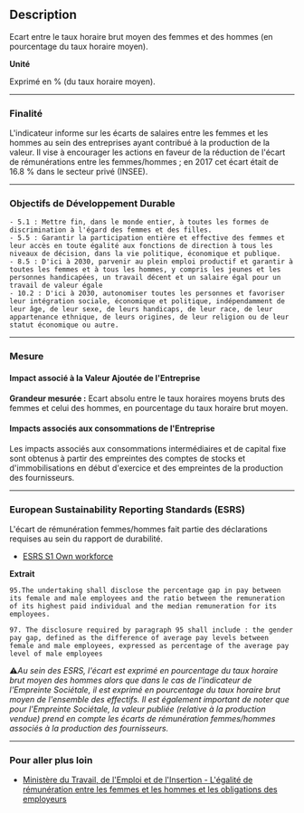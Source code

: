 ## Description

Ecart entre le taux horaire brut moyen des femmes et des hommes (en pourcentage du taux horaire moyen).

**Unité**

Exprimé en % (du taux horaire moyen).

---

### Finalité

L'indicateur informe sur les écarts de salaires entre les femmes et les hommes au sein des entreprises ayant contribué à la production de la valeur. Il vise à encourager les actions en faveur de la réduction de l'écart de rémunérations entre les femmes/hommes ; en 2017 cet écart était de 16.8 % dans le secteur privé (INSEE).

---

### Objectifs de Développement Durable
    - 5.1 : Mettre fin, dans le monde entier, à toutes les formes de discrimination à l'égard des femmes et des filles.
    - 5.5 : Garantir la participation entière et effective des femmes et leur accès en toute égalité aux fonctions de direction à tous les niveaux de décision, dans la vie politique, économique et publique.
    - 8.5 : D'ici à 2030, parvenir au plein emploi productif et garantir à toutes les femmes et à tous les hommes, y compris les jeunes et les personnes handicapées, un travail décent et un salaire égal pour un travail de valeur égale
    - 10.2 : D'ici à 2030, autonomiser toutes les personnes et favoriser leur intégration sociale, économique et politique, indépendamment de leur âge, de leur sexe, de leurs handicaps, de leur race, de leur appartenance ethnique, de leurs origines, de leur religion ou de leur statut économique ou autre.

---

### Mesure

#### Impact associé à la Valeur Ajoutée de l'Entreprise

**Grandeur mesurée :** Ecart absolu entre le taux horaires moyens bruts des femmes et celui des hommes, en pourcentage du taux horaire brut moyen. 

#### Impacts associés aux consommations de l'Entreprise

Les impacts associés aux consommations intermédiaires et de capital fixe sont obtenus à partir des empreintes des comptes de stocks et d'immobilisations en début d'exercice et des empreintes de la production des fournisseurs.

---

### European Sustainability Reporting Standards (ESRS)

L'écart de rémunération femmes/hommes fait partie des déclarations requises au sein du rapport de durabilité.

- [ESRS S1 Own workforce​​](https://xbrl.efrag.org/e-esrs/esrs-set1-2023.html#d1e26395-3-1)


**Extrait**

`95.The undertaking shall disclose the percentage gap in pay between its female and male employees and the ratio between the remuneration of its highest paid individual and the median remuneration for its employees.`

`97. The disclosure required by paragraph 95 shall include : the gender pay gap, defined as the difference of average pay levels between female and male employees, expressed as percentage of the average pay level of male employees`

⚠️*Au sein des ESRS, l'écart est exprimé en pourcentage du taux horaire brut moyen des hommes alors que dans le cas de l'indicateur de l'Empreinte Sociétale, il est exprimé en pourcentage du taux horaire brut moyen de l'ensemble des effectifs. Il est également important de noter que pour l'Empreinte Sociétale, la valeur publiée (relative à la production vendue) prend en compte les écarts de rémunération femmes/hommes associés à la production des fournisseurs.*

---
### Pour aller plus loin

- [Ministère du Travail, de l'Emploi et de l'Insertion - L'égalité de rémunération entre les femmes et les hommes et les obligations des employeurs](https://travail-emploi.gouv.fr/legalite-de-remuneration-entre-les-femmes-et-les-hommes-et-les-obligations-des-employeurs)
 